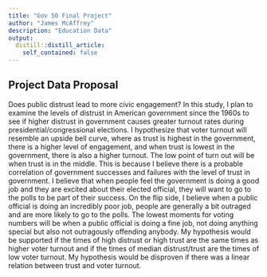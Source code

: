 ```yaml
---
title: "Gov 50 Final Project"
author: "James McAffrey"
description: "Education Data"
output:
  distill::distill_article:
    self_contained: false
---
```



## Project Data Proposal

Does public distrust lead to more civic engagement? In this study, I plan to examine the levels of distrust in American government since the 1960s to see if higher distrust in government causes greater turnout rates during presidential/congressional elections. I hypothesize that voter turnout will resemble an upside bell curve, where as trust is highest in the government, there is a higher level of engagement, and when trust is lowest in the government, there is also a higher turnout. The low point of turn out will be when trust is in the middle. This is because I believe there is a probable correlation of government successes and failures with the level of trust in government. I believe that when people feel the government is doing a good job and they are excited about their elected official, they will want to go to the polls to be part of their success. On the flip side, I believe when a public official is doing an incredibly poor job, people are generally a bit outraged and are more likely to go to the polls. The lowest moments for voting numbers will be when a public official is doing a fine job, not doing anything special but also not outragously offending anybody. My hypothesis would be supported if the times of high distrust or high trust are the same times as higher voter turnout and if the times of median distrust/trust are the times of low voter turnout. My hypothesis would be disproven if there was a linear relation between trust and voter turnout. 









